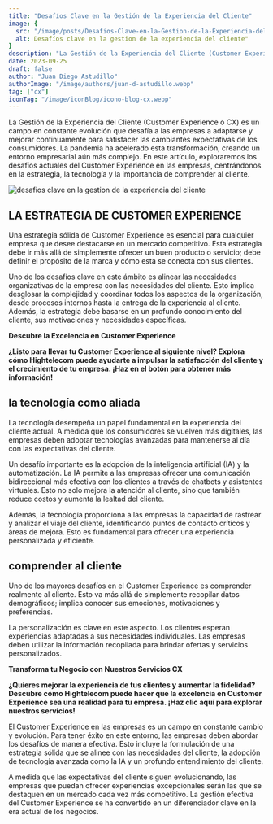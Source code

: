 ```yaml
---
title: "Desafíos Clave en la Gestión de la Experiencia del Cliente"
image: {
  src: "/image/posts/Desafios-Clave-en-la-Gestion-de-la-Experiencia-del-Cliente-1024x576.webp",
  alt: Desafíos clave en la gestion de la experiencia del cliente"
}
description: "La Gestión de la Experiencia del Cliente (Customer Experience o CX) es un campo en constante evolución que desafía a las empresas a adaptarse y mejorar continuamente para satisfacer las cambiantes expectativas de los consumidores. La pandemia ha acelerado esta transformación, creando un entorno empresarial aún más complejo. En este artículo, exploraremos los desafíos actuales del Customer Experience en las empresas, centrándonos en la estrategia, la tecnología y la importancia de comprender al cliente."
date: 2023-09-25
draft: false
author: "Juan Diego Astudillo"
authorImage: "/image/authors/juan-d-astudillo.webp"
tag: ["cx"]
iconTag: "/image/iconBlog/icono-blog-cx.webp"
---
```



La Gestión de la Experiencia del Cliente (Customer Experience o CX) es un campo en constante evolución que desafía a las empresas a adaptarse y mejorar continuamente para satisfacer las cambiantes expectativas de los consumidores. La pandemia ha acelerado esta transformación, creando un entorno empresarial aún más complejo. En este artículo, exploraremos los desafíos actuales del Customer Experience en las empresas, centrándonos en la estrategia, la tecnología y la importancia de comprender al cliente.

![desafios clave en la gestion de la experiencia del cliente](/image/posts/Desafios-Clave-en-la-Gestion-de-la-Experiencia-del-Cliente-1024x576.webp)

## LA ESTRATEGIA DE CUSTOMER EXPERIENCE

Una estrategia sólida de Customer Experience es esencial para cualquier empresa que desee destacarse en un mercado competitivo. Esta estrategia debe ir más allá de simplemente ofrecer un buen producto o servicio; debe definir el propósito de la marca y cómo esta se conecta con sus clientes.

Uno de los desafíos clave en este ámbito es alinear las necesidades organizativas de la empresa con las necesidades del cliente. Esto implica desglosar la complejidad y coordinar todos los aspectos de la organización, desde procesos internos hasta la entrega de la experiencia al cliente. Además, la estrategia debe basarse en un profundo conocimiento del cliente, sus motivaciones y necesidades específicas.

**Descubre la Excelencia en Customer Experience**

**¿Listo para llevar tu Customer Experience al siguiente nivel? Explora cómo Hightelecom puede ayudarte a impulsar la satisfacción del cliente y el crecimiento de tu empresa. ¡Haz en el botón para obtener más información!**

<Link text="¡decubre cómo" href="/experiencia-del-cliente"/>

## la tecnología como aliada

La tecnología desempeña un papel fundamental en la experiencia del cliente actual. A medida que los consumidores se vuelven más digitales, las empresas deben adoptar tecnologías avanzadas para mantenerse al día con las expectativas del cliente.

Un desafío importante es la adopción de la inteligencia artificial (IA) y la automatización. La IA permite a las empresas ofrecer una comunicación bidireccional más efectiva con los clientes a través de chatbots y asistentes virtuales. Esto no solo mejora la atención al cliente, sino que también reduce costos y aumenta la lealtad del cliente.

Además, la tecnología proporciona a las empresas la capacidad de rastrear y analizar el viaje del cliente, identificando puntos de contacto críticos y áreas de mejora. Esto es fundamental para ofrecer una experiencia personalizada y eficiente.

## comprender al cliente

Uno de los mayores desafíos en el Customer Experience es comprender realmente al cliente. Esto va más allá de simplemente recopilar datos demográficos; implica conocer sus emociones, motivaciones y preferencias.

La personalización es clave en este aspecto. Los clientes esperan experiencias adaptadas a sus necesidades individuales. Las empresas deben utilizar la información recopilada para brindar ofertas y servicios personalizados.

**Transforma tu Negocio con Nuestros Servicios CX**

**¿Quieres mejorar la experiencia de tus clientes y aumentar la fidelidad? Descubre cómo Hightelecom puede hacer que la excelencia en Customer Experience sea una realidad para tu empresa. ¡Haz clic aquí para explorar nuestros servicios!**

<Link text="¡descubre cómo!" href="/experiencia-del-cliente"/>

El Customer Experience en las empresas es un campo en constante cambio y evolución. Para tener éxito en este entorno, las empresas deben abordar los desafíos de manera efectiva. Esto incluye la formulación de una estrategia sólida que se alinee con las necesidades del cliente, la adopción de tecnología avanzada como la IA y un profundo entendimiento del cliente.

A medida que las expectativas del cliente siguen evolucionando, las empresas que puedan ofrecer experiencias excepcionales serán las que se destaquen en un mercado cada vez más competitivo. La gestión efectiva del Customer Experience se ha convertido en un diferenciador clave en la era actual de los negocios.


